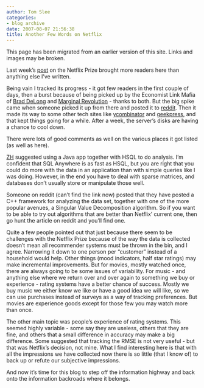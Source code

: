```yaml
---
author: Tom Slee
categories:
- blog archive
date: 2007-08-07 21:56:38
title: Another Few Words on Netflix
---
```


::: {.callout-note}

This page has been migrated from an earlier version of this site. 
Links and images may be broken.

:::



				

Last week's [post](http://whimsley.typepad.com/whimsley/2007/07/the-limitations.html) on the Netflix Prize brought more readers here than anything else I've written. 




Being vain I tracked its progress - it got few readers in the first couple of days, then a burst because of being picked up by the Economist Link Mafia of [Brad DeLong](http://delong.typepad.com/sdj/2007/07/tom-slee-on-dis.html) and [Marginal Revolution](http://www.marginalrevolution.com) - thanks to both. But the big spike came when someone picked it up from there and posted it to [reddit](http://www.reddit.com). Then it made its way to some other tech sites like [ycombinator](http://news.ycombinator.com) and [geekpress](http://www.geekpress.com), and that kept things going for a while. After a week, the server's disks are having a chance to cool down.




There were lots of good comments as well on the various places it got listed (as well as here).




[ZH](http://whimsley.typepad.com/whimsley/2007/07/the-limitations.html#comments) suggested using a Java app together with HSQL to do analysis. I'm confident that SQL Anywhere is as fast as HSQL, but you are right that you could do more with the data in an application than with simple queries like I was doing. However, in the end you have to deal with sparse matrices, and databases don't usually store or manipulate those well.




Someone on reddit (can't find the link now) posted that they have posted a C++ framework for analyzing the data set, together with one of the more popular avenues, a Singular Value Decomposition algorithm. So if you want to be able to try out algorithms that are better than Netflix' current one, then go hunt the article on reddit and you'll find one.




Quite a few people pointed out that just because there seem to be challenges with the Netflix Prize because of the way the data is collected doesn't mean all recommender systems must be thrown in the bin, and I agree. Narrowing it down to one person per "customer" instead of a household would help. Other things (mood indicators, half star ratings) may make incremental improvements. But for movies, mostly watched once, there are always going to be some issues of variability. For music - and anything else where we return over and over again to something we buy or experience - rating systems have a better chance of success. Mostly we buy music we either know we like or have a good idea we will like, so we can use purchases instead of surveys as a way of tracking preferences. But movies are experience goods except for those few you may watch more than once.




The other main topic was people's experience of rating systems. This seemed highly variable - some say they are useless, others that they are fine, and others that a small difference in accuracy may make a big difference. Some suggested that tracking the RMSE is not very useful - but that was Netflix's decision, not mine. What I find interesting here is that with all the impressions we have collected now there is so little (that I know of) to back up or refute our subjective impressions.




And now it's time for this blog to step off the information highway and back onto the information backroads where it belongs.


		
